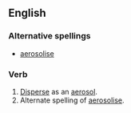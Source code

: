 ==English==
===Alternative spellings===
*[[aerosolise]]
===Verb===
{{en-verb|aerosolizes|aerosolizing|aerosolized|aerosolized}}
# [[disperse|Disperse]] as an [[aerosol]].
# Alternate spelling of [[aerosolise]].